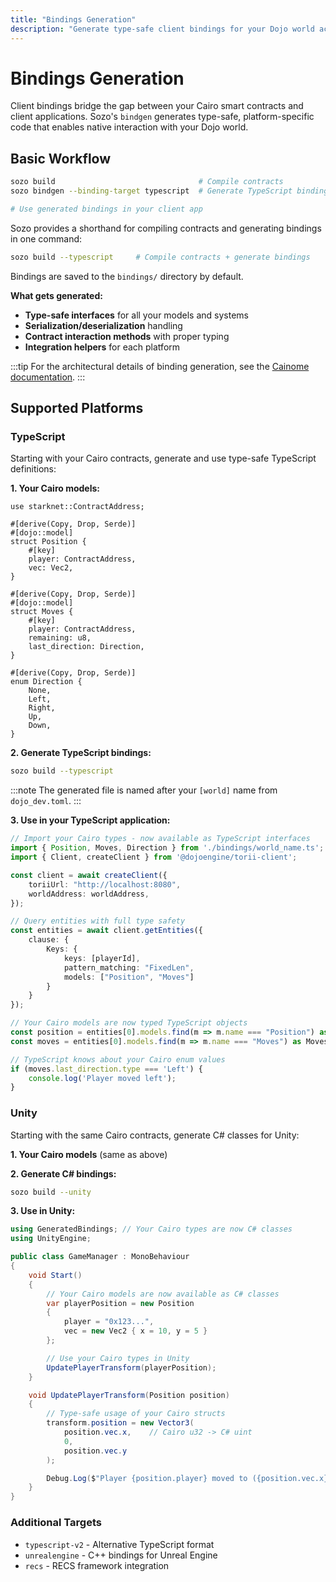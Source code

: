 ```yaml
---
title: "Bindings Generation"
description: "Generate type-safe client bindings for your Dojo world across multiple platforms"
---
```


# Bindings Generation

Client bindings bridge the gap between your Cairo smart contracts and client applications.
Sozo's `bindgen` generates type-safe, platform-specific code that enables native interaction with your Dojo world.

## Basic Workflow

```bash
sozo build                                # Compile contracts
sozo bindgen --binding-target typescript  # Generate TypeScript bindings

# Use generated bindings in your client app
```

Sozo provides a shorthand for compiling contracts and generating bindings in one command:

```bash
sozo build --typescript     # Compile contracts + generate bindings
```

Bindings are saved to the `bindings/` directory by default.

**What gets generated:**
- **Type-safe interfaces** for all your models and systems
- **Serialization/deserialization** handling
- **Contract interaction methods** with proper typing
- **Integration helpers** for each platform

:::tip
For the architectural details of binding generation, see the [Cainome documentation](/toolchain/cainome).
:::

## Supported Platforms

### TypeScript

Starting with your Cairo contracts, generate and use type-safe TypeScript definitions:

**1. Your Cairo models:**
```cairo
use starknet::ContractAddress;

#[derive(Copy, Drop, Serde)]
#[dojo::model]
struct Position {
    #[key]
    player: ContractAddress,
    vec: Vec2,
}

#[derive(Copy, Drop, Serde)]
#[dojo::model]
struct Moves {
    #[key]
    player: ContractAddress,
    remaining: u8,
    last_direction: Direction,
}

#[derive(Copy, Drop, Serde)]
enum Direction {
    None,
    Left,
    Right,
    Up,
    Down,
}
```

**2. Generate TypeScript bindings:**
```bash
sozo build --typescript
```

:::note
The generated file is named after your `[world]` name from `dojo_dev.toml`.
:::

**3. Use in your TypeScript application:**
```typescript
// Import your Cairo types - now available as TypeScript interfaces
import { Position, Moves, Direction } from './bindings/world_name.ts';
import { Client, createClient } from '@dojoengine/torii-client';

const client = await createClient({
    toriiUrl: "http://localhost:8080",
    worldAddress: worldAddress,
});

// Query entities with full type safety
const entities = await client.getEntities({
    clause: {
        Keys: {
            keys: [playerId],
            pattern_matching: "FixedLen",
            models: ["Position", "Moves"]
        }
    }
});

// Your Cairo models are now typed TypeScript objects
const position = entities[0].models.find(m => m.name === "Position") as Position;
const moves = entities[0].models.find(m => m.name === "Moves") as Moves;

// TypeScript knows about your Cairo enum values
if (moves.last_direction.type === 'Left') {
    console.log('Player moved left');
}
```

### Unity

Starting with the same Cairo contracts, generate C# classes for Unity:

**1. Your Cairo models** (same as above)

**2. Generate C# bindings:**
```bash
sozo build --unity
```

**3. Use in Unity:**
```csharp
using GeneratedBindings; // Your Cairo types are now C# classes
using UnityEngine;

public class GameManager : MonoBehaviour
{
    void Start()
    {
        // Your Cairo models are now available as C# classes
        var playerPosition = new Position
        {
            player = "0x123...",
            vec = new Vec2 { x = 10, y = 5 }
        };

        // Use your Cairo types in Unity
        UpdatePlayerTransform(playerPosition);
    }

    void UpdatePlayerTransform(Position position)
    {
        // Type-safe usage of your Cairo structs
        transform.position = new Vector3(
            position.vec.x,    // Cairo u32 -> C# uint
            0,
            position.vec.y
        );

        Debug.Log($"Player {position.player} moved to ({position.vec.x}, {position.vec.y})");
    }
}
```

### Additional Targets

- `typescript-v2` - Alternative TypeScript format
- `unrealengine` - C++ bindings for Unreal Engine
- `recs` - RECS framework integration
